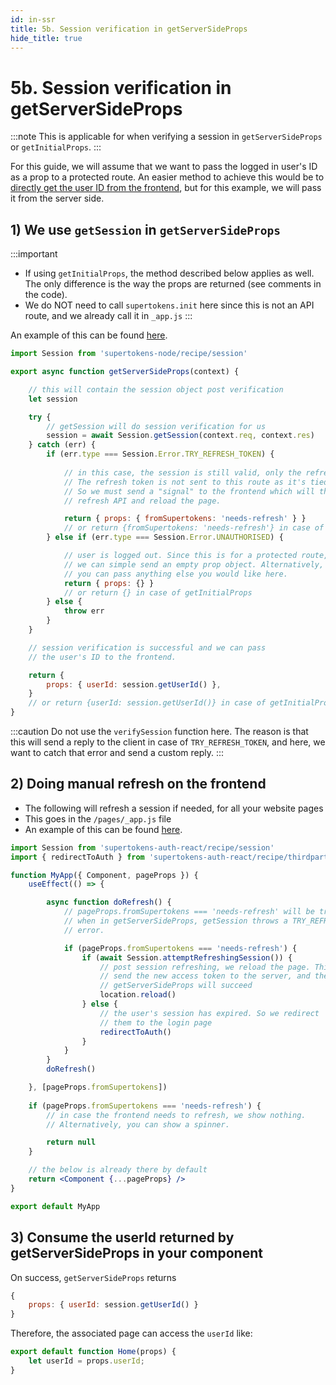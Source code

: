 ```yaml
---
id: in-ssr
title: 5b. Session verification in getServerSideProps
hide_title: true
---
```



# 5b. Session verification in getServerSideProps

:::note
This is applicable for when verifying a session in `getServerSideProps` or `getInitialProps`.
:::

For this guide, we will assume that we want to pass the logged in user's ID as a prop to a protected route. An easier method to achieve this would be to [directly get the user ID from the frontend](../../common-customizations/sessions/user-information-front-end), but for this example, we will pass it from the server side.

## 1) We use `getSession` in `getServerSideProps`

:::important
- If using `getInitialProps`, the method described below applies as well. The only difference is the way the props are returned (see comments in the code).
- We do NOT need to call `supertokens.init` here since this is not an API route, and we already call it in `_app.js`
:::

An example of this can be found [here](https://github.com/supertokens/next.js/blob/canary/examples/with-supertokens/pages/index.js#L15).

<BackendSDKTabs>
<TabItem value="nodejs">

```jsx
import Session from 'supertokens-node/recipe/session'

export async function getServerSideProps(context) {

    // this will contain the session object post verification
    let session

    try {
        // getSession will do session verification for us
        session = await Session.getSession(context.req, context.res)
    } catch (err) {
        if (err.type === Session.Error.TRY_REFRESH_TOKEN) {
            
            // in this case, the session is still valid, only the refresh token has expired.
            // The refresh token is not sent to this route as it's tied to the /api/auth/session/refresh API paths.
            // So we must send a "signal" to the frontend which will then call the 
            // refresh API and reload the page.

            return { props: { fromSupertokens: 'needs-refresh' } }
            // or return {fromSupertokens: 'needs-refresh'} in case of getInitialProps
        } else if (err.type === Session.Error.UNAUTHORISED) {

            // user is logged out. Since this is for a protected route,
            // we can simple send an empty prop object. Alternatively,
            // you can pass anything else you would like here.
            return { props: {} }
            // or return {} in case of getInitialProps
        } else {
            throw err
        }
    }

    // session verification is successful and we can pass
    // the user's ID to the frontend.

    return {
        props: { userId: session.getUserId() },
    }
    // or return {userId: session.getUserId()} in case of getInitialProps
}
```
</TabItem>
</BackendSDKTabs>

:::caution
Do not use the `verifySession` function here. The reason is that this will send a reply to the client in case of `TRY_REFRESH_TOKEN`, and here, we want to catch that error and send a custom reply.
:::


## 2) Doing manual refresh on the frontend

- The following will refresh a session if needed, for all your website pages
- This goes in the `/pages/_app.js` file
- An example of this can be found [here](https://github.com/supertokens/next.js/blob/canary/examples/with-supertokens/pages/_app.js#L16).

<!--DOCUSAURUS_CODE_TABS-->
<!--/pages/_app.js-->

```jsx title="/pages/_app.js"
import Session from 'supertokens-auth-react/recipe/session'
import { redirectToAuth } from 'supertokens-auth-react/recipe/thirdparty'

function MyApp({ Component, pageProps }) {
    useEffect(() => {

        async function doRefresh() {
            // pageProps.fromSupertokens === 'needs-refresh' will be true
            // when in getServerSideProps, getSession throws a TRY_REFRESH_TOKEN
            // error.

            if (pageProps.fromSupertokens === 'needs-refresh') {
                if (await Session.attemptRefreshingSession()) {
                    // post session refreshing, we reload the page. This will
                    // send the new access token to the server, and then 
                    // getServerSideProps will succeed
                    location.reload()
                } else {
                    // the user's session has expired. So we redirect
                    // them to the login page
                    redirectToAuth()
                }
            }
        }
        doRefresh()

    }, [pageProps.fromSupertokens])
    
    if (pageProps.fromSupertokens === 'needs-refresh') {
        // in case the frontend needs to refresh, we show nothing.
        // Alternatively, you can show a spinner.

        return null
    }

    // the below is already there by default
    return <Component {...pageProps} />
}

export default MyApp
```

## 3) Consume the userId returned by getServerSideProps in your component

On success, `getServerSideProps` returns
```jsx
{
    props: { userId: session.getUserId() }
}
```

Therefore, the associated page can access the `userId` like:

```jsx
export default function Home(props) {
    let userId = props.userId;
}
```

